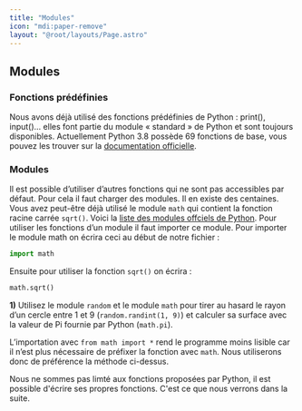 ```yaml
---
title: "Modules"
icon: "mdi:paper-remove"
layout: "@root/layouts/Page.astro"
---
```


## Modules

### Fonctions prédéfinies

Nous avons déjà utilisé des fonctions prédéfinies de Python : print(),
input()… elles font partie du module « standard » de Python et sont toujours
disponibles. Actuellement Python 3.8 possède 69 fonctions de base, vous pouvez
les trouver sur la [documentation officielle](https://docs.python.org/fr/3/library/functions.html).

### Modules

Il est possible d’utiliser d’autres fonctions qui ne sont pas accessibles par
défaut. Pour cela il faut charger des modules. Il en existe des centaines.
Vous avez peut-être déjà utilisé le module `math` qui contient la fonction
racine carrée `sqrt()`. Voici la [liste des modules offciels de
Python](https://docs.python.org/fr/3/py-modindex.html). Pour utiliser les
fonctions d’un module il faut importer ce module. Pour importer le module math
on écrira ceci au début de notre fichier :

```py
import math
```

Ensuite pour utiliser la fonction `sqrt()` on écrira :

```py
math.sqrt()
```

**1)** Utilisez le module `random` et le module `math` pour tirer au hasard le
rayon d’un cercle entre 1 et 9 (`random.randint(1, 9)`) et calculer sa surface
avec la valeur de Pi fournie par Python (`math.pi`).

L’importation avec `from math import *` rend le programme moins lisible car il
n’est plus nécessaire de préfixer la fonction avec `math`. Nous utiliserons
donc de préférence la méthode ci-dessus.

Nous ne sommes pas limté aux fonctions proposées par Python, il est possible
d'écrire ses propres fonctions. C'est ce que nous verrons dans la suite.
